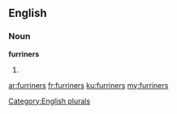==English==

===Noun===
'''furriners'''

# {{plural of|furriner}}

[[Category:English plurals]]

[[ar:furriners]]
[[fr:furriners]]
[[ku:furriners]]
[[my:furriners]]